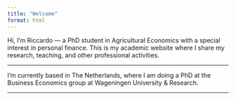 ```yaml
---
title: "Welcome"
format: html
---
```


Hi, I'm Riccardo --- a PhD student in Agricultural Economics with a special interest in personal finance. This is my academic website where I share my research, teaching, and other professional activities.

------------------------------------------------------------------------

I'm currently based in The Netherlands, where I am doing a PhD at the Business Economics group at Wageningen University & Research. 

------------------------------------------------------------------------





